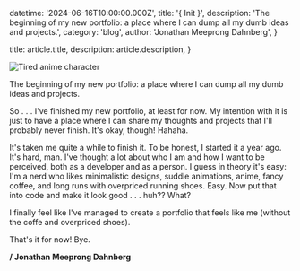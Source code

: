   datetime: '2024-06-16T10:00:00.000Z',
  title: '{ Init }',
  description:
    'The beginning of my new portfolio: a place where I can dump all my dumb ideas and projects.',
  category: 'blog',
  author: 'Jonathan Meeprong Dahnberg',
}

  title: article.title,
  description: article.description,
}

![Tired anime character](./anime-tired.gif)

The beginning of my new portfolio: a place where I can dump all my dumb ideas and projects.

So . . . I've finished my new portfolio, at least for now. My intention with it is just to have a place where I can share my thoughts and projects that I'll probably never finish. It's okay, though! Hahaha.

It's taken me quite a while to finish it. To be honest, I started it a year ago. It's hard, man. I've thought a lot about who I am and how I want to be perceived, both as a developer and as a person. I guess in theory it's easy: I'm a nerd who likes minimalistic designs, suddle animations, anime, fancy coffee, and long runs with overpriced running shoes. Easy. Now put that into code and make it look good . . . huh?? What? 

I finally feel like I've managed to create a portfolio that feels like me (without the coffe and overpriced shoes).

That's it for now! Bye.

**/ Jonathan Meeprong Dahnberg**
